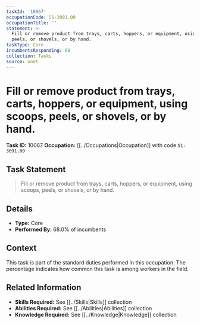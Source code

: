 ```yaml
---
taskId: '10067'
occupationCode: 51-3091.00
occupationTitle: ''
statement: >-
  Fill or remove product from trays, carts, hoppers, or equipment, using scoops,
  peels, or shovels, or by hand.
taskType: Core
incumbentsResponding: 68
collection: Tasks
source: onet
---
```

# Fill or remove product from trays, carts, hoppers, or equipment, using scoops, peels, or shovels, or by hand.

**Task ID:** 10067
**Occupation:** [[../Occupations|Occupation]] with code `51-3091.00`

## Task Statement

> Fill or remove product from trays, carts, hoppers, or equipment, using scoops, peels, or shovels, or by hand.

## Details

- **Type:** Core
- **Performed By:** 68.0% of incumbents

## Context

This task is part of the standard duties performed in this occupation. The percentage indicates how common this task is among workers in the field.

## Related Information

- **Skills Required:** See [[../Skills|Skills]] collection
- **Abilities Required:** See [[../Abilities|Abilities]] collection
- **Knowledge Required:** See [[../Knowledge|Knowledge]] collection
